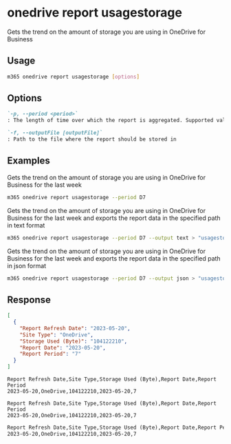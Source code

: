 
# onedrive report usagestorage

Gets the trend on the amount of storage you are using in OneDrive for Business

## Usage

```sh
m365 onedrive report usagestorage [options]
```

## Options

```md definition-list
`-p, --period <period>`
: The length of time over which the report is aggregated. Supported values `D7`, `D30`, `D90`, `D180`.

`-f, --outputFile [outputFile]`
: Path to the file where the report should be stored in
```

<Global />

## Examples

Gets the trend on the amount of storage you are using in OneDrive for Business for the last week

```sh
m365 onedrive report usagestorage --period D7
```

Gets the trend on the amount of storage you are using in OneDrive for Business for the last week and exports the report data in the specified path in text format

```sh
m365 onedrive report usagestorage --period D7 --output text > "usagestorage.txt"
```

Gets the trend on the amount of storage you are using in OneDrive for Business for the last week and exports the report data in the specified path in json format

```sh
m365 onedrive report usagestorage --period D7 --output json > "usagestorage.json"
```

## Response

<Tabs>
  <TabItem value="JSON">

  ```json
  [
    {
      "Report Refresh Date": "2023-05-20",
      "Site Type": "OneDrive",
      "Storage Used (Byte)": "104122210",
      "Report Date": "2023-05-20",
      "Report Period": "7"
    }
  ]
  ```

  </TabItem>
  <TabItem value="Text">

  ```text
  Report Refresh Date,Site Type,Storage Used (Byte),Report Date,Report Period
  2023-05-20,OneDrive,104122210,2023-05-20,7
  ```

  </TabItem>
  <TabItem value="CSV">

  ```csv
  Report Refresh Date,Site Type,Storage Used (Byte),Report Date,Report Period
  2023-05-20,OneDrive,104122210,2023-05-20,7
  ```

  </TabItem>
  <TabItem value="Markdown">

  ```md
  Report Refresh Date,Site Type,Storage Used (Byte),Report Date,Report Period
  2023-05-20,OneDrive,104122210,2023-05-20,7
  ```

  </TabItem>
</Tabs>

